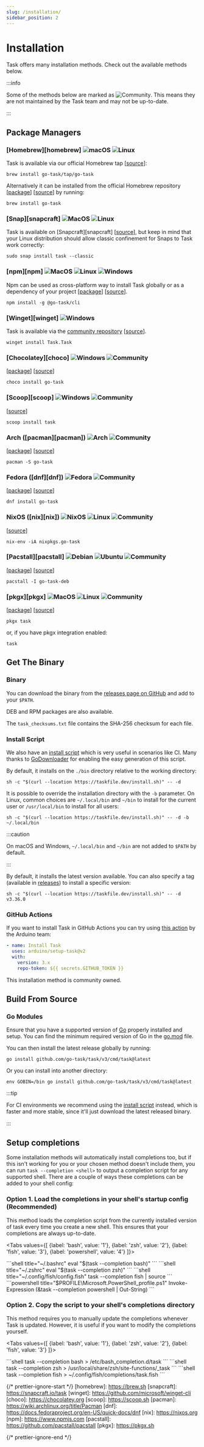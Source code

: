 ```yaml
---
slug: /installation/
sidebar_position: 2
---
```



# Installation

Task offers many installation methods. Check out the available methods below.

:::info

Some of the methods below are marked as ![Community][community]. This means they
are not maintained by the Task team and may not be up-to-date.

:::

## Package Managers

### [Homebrew][homebrew] ![macOS][macos] ![Linux][linux]

Task is available via our official Homebrew tap [[source](https://github.com/go-task/homebrew-tap/blob/main/Formula/go-task.rb)]:

```shell
brew install go-task/tap/go-task
```

Alternatively it can be installed from the official Homebrew
repository [[package](https://formulae.brew.sh/formula/go-task)]
[[source](https://github.com/Homebrew/homebrew-core/blob/master/Formula/g/go-task.rb)] by running:

```shell
brew install go-task
```

### [Snap][snapcraft] ![MacOS][macos] ![Linux][linux]

Task is available on [Snapcraft][snapcraft] [[source](https://github.com/go-task/snap/blob/main/snap/snapcraft.yaml)], but keep in mind that your Linux
distribution should allow classic confinement for Snaps to Task work correctly:

```shell
sudo snap install task --classic
```

### [npm][npm] ![MacOS][macos] ![Linux][linux] ![Windows][windows]

Npm can be used as cross-platform way to install Task globally or as a
dependency of your project
[[package](https://www.npmjs.com/package/@go-task/cli)] [[source](https://github.com/go-task/task/blob/main/package.json)].

```shell
npm install -g @go-task/cli
```

### [Winget][winget] ![Windows][windows]

Task is available via the [community repository](https://github.com/microsoft/winget-pkgs) [[source](https://github.com/microsoft/winget-pkgs/tree/master/manifests/t/Task/Task)].

```shell
winget install Task.Task
```

### [Chocolatey][choco] ![Windows][windows] ![Community][community]

[[package](https://community.chocolatey.org/packages/go-task)] [[source](https://github.com/Starz0r/ChocolateyPackagingScripts/blob/master/src/go-task_gh_build.py)]

```shell
choco install go-task
```

### [Scoop][scoop] ![Windows][windows] ![Community][community]

[[source](https://github.com/ScoopInstaller/Main/blob/master/bucket/task.json)]

```shell
scoop install task
```

### Arch ([pacman][pacman]) ![Arch][arch] ![Community][community]

[[package](https://archlinux.org/packages/extra/x86_64/go-task/)] [[source](https://gitlab.archlinux.org/archlinux/packaging/packages/go-task)]

```shell
pacman -S go-task
```

### Fedora ([dnf][dnf]) ![Fedora][fedora] ![Community][community]

[[package](https://packages.fedoraproject.org/pkgs/golang-github-task/go-task/)] [[source](https://src.fedoraproject.org/rpms/golang-github-task)]

```shell
dnf install go-task
```

### NixOS ([nix][nix]) ![NixOS][nixos] ![Linux][linux] ![Community][community]

[[source](https://github.com/NixOS/nixpkgs/blob/master/pkgs/by-name/go/go-task/package.nix)]

```shell
nix-env -iA nixpkgs.go-task
```

### [Pacstall][pacstall] ![Debian][debian] ![Ubuntu][ubuntu] ![Community][community]

[[package](https://pacstall.dev/packages/go-task-deb)] [[source](https://github.com/pacstall/pacstall-programs/blob/master/packages/go-task-deb/go-task-deb.pacscript)]

```shell
pacstall -I go-task-deb
```

### [pkgx][pkgx] ![MacOS][macos] ![Linux][linux] ![Community][community]

[[package](https://pkgx.dev/pkgs/taskfile.dev)] [[source](https://github.com/pkgxdev/pantry/blob/main/projects/taskfile.dev/package.yml)]

```shell
pkgx task
```

or, if you have pkgx integration enabled:

```shell
task
```

## Get The Binary

### Binary

You can download the binary from the [releases page on GitHub][releases] and add
to your `$PATH`.

DEB and RPM packages are also available.

The `task_checksums.txt` file contains the SHA-256 checksum for each file.

### Install Script

We also have an [install script][installscript] which is very useful in
scenarios like CI. Many thanks to [GoDownloader][godownloader] for enabling the
easy generation of this script.

By default, it installs on the `./bin` directory relative to the working
directory:

```shell
sh -c "$(curl --location https://taskfile.dev/install.sh)" -- -d
```

It is possible to override the installation directory with the `-b` parameter.
On Linux, common choices are `~/.local/bin` and `~/bin` to install for the
current user or `/usr/local/bin` to install for all users:

```shell
sh -c "$(curl --location https://taskfile.dev/install.sh)" -- -d -b ~/.local/bin
```

:::caution

On macOS and Windows, `~/.local/bin` and `~/bin` are not added to `$PATH` by
default.

:::

By default, it installs the latest version available.
You can also specify a tag (available in [releases](https://github.com/go-task/task/releases))
to install a specific version:

```shell
sh -c "$(curl --location https://taskfile.dev/install.sh)" -- -d v3.36.0
```

### GitHub Actions

If you want to install Task in GitHub Actions you can try using
[this action](https://github.com/arduino/setup-task) by the Arduino team:

```yaml
- name: Install Task
  uses: arduino/setup-task@v2
  with:
    version: 3.x
    repo-token: ${{ secrets.GITHUB_TOKEN }}
```

This installation method is community owned.

## Build From Source

### Go Modules

Ensure that you have a supported version of [Go][go] properly installed and
setup. You can find the minimum required version of Go in the
[go.mod](https://github.com/go-task/task/blob/main/go.mod#L3) file.

You can then install the latest release globally by running:

```shell
go install github.com/go-task/task/v3/cmd/task@latest
```

Or you can install into another directory:

```shell
env GOBIN=/bin go install github.com/go-task/task/v3/cmd/task@latest
```

:::tip

For CI environments we recommend using the [install script](#install-script)
instead, which is faster and more stable, since it'll just download the latest
released binary.

:::

## Setup completions

Some installation methods will automatically install completions too, but if
this isn't working for you or your chosen method doesn't include them, you can
run `task --completion <shell>` to output a completion script for any supported
shell. There are a couple of ways these completions can be added to your shell
config:

### Option 1. Load the completions in your shell's startup config (Recommended)

This method loads the completion script from the currently installed version of
task every time you create a new shell. This ensures that your completions are
always up-to-date.

<Tabs values={[ {label: 'bash', value: '1'}, {label: 'zsh', value: '2'},
    {label: 'fish', value: '3'},
    {label: 'powershell', value: '4'}
  ]}>

<TabItem value="1">
```shell title="~/.bashrc"
eval "$(task --completion bash)"
```
</TabItem>

<TabItem value="2">
```shell title="~/.zshrc"
eval "$(task --completion zsh)"
```
</TabItem>

<TabItem value="3">
```shell title="~/.config/fish/config.fish"
task --completion fish | source
```
</TabItem>

<TabItem value="4">
```powershell title="$PROFILE\Microsoft.PowerShell_profile.ps1"
Invoke-Expression  (&task --completion powershell | Out-String)
```
</TabItem></Tabs>

### Option 2. Copy the script to your shell's completions directory

This method requires you to manually update the completions whenever Task is
updated. However, it is useful if you want to modify the completions yourself.

<Tabs
  values={[
    {label: 'bash', value: '1'},
    {label: 'zsh', value: '2'},
    {label: 'fish', value: '3'}
  ]}>

<TabItem value="1">
```shell
task --completion bash > /etc/bash_completion.d/task
```
</TabItem>

<TabItem value="2">
```shell
task --completion zsh  > /usr/local/share/zsh/site-functions/_task
```
</TabItem>

<TabItem value="3">
```shell
task --completion fish > ~/.config/fish/completions/task.fish
```
</TabItem></Tabs>

{/* prettier-ignore-start */}
[homebrew]: https://brew.sh
[snapcraft]: https://snapcraft.io/task
[winget]: https://github.com/microsoft/winget-cli
[choco]: https://chocolatey.org
[scoop]: https://scoop.sh
[pacman]: https://wiki.archlinux.org/title/Pacman
[dnf]: https://docs.fedoraproject.org/en-US/quick-docs/dnf
[nix]: https://nixos.org
[npm]: https://www.npmjs.com
[pacstall]: https://github.com/pacstall/pacstall
[pkgx]: https://pkgx.sh

[go]: https://golang.org
[godownloader]: https://github.com/goreleaser/godownloader
[releases]: https://github.com/go-task/task/releases
[installscript]: https://github.com/go-task/task/blob/main/install-task.sh

[community]: https://img.shields.io/badge/Community%20Owned-orange
[windows]: https://custom-icon-badges.demolab.com/badge/Windows-0078D6?logo=windows11&logoColor=white
[macos]: https://img.shields.io/badge/MacOS-000000?logo=apple&logoColor=F0F0F0
[linux]: https://img.shields.io/badge/Linux-FCC624?logo=linux&logoColor=black
[arch]: https://img.shields.io/badge/Arch%20Linux-1793D1?logo=arch-linux&logoColor=fff
[fedora]: https://img.shields.io/badge/Fedora-51A2DA?logo=fedora&logoColor=fff
[nixos]: https://img.shields.io/badge/NixOS-5277C3?logo=nixos&logoColor=fff
[debian]: https://img.shields.io/badge/Debian-A81D33?logo=debian&logoColor=fff
[ubuntu]: https://img.shields.io/badge/Ubuntu-E95420?logo=ubuntu&logoColor=fff
{/* prettier-ignore-end */}
